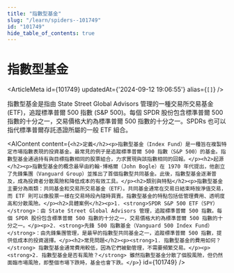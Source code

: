 ```yaml
---
title: "指數型基金"
slug: "/learn/spiders--101749"
id: "101749"
hide_table_of_contents: true
---
```



# 指數型基金

<ArticleMeta id={101749} updatedAt={'2024-09-12 19:06:55'} alias={`[]`} />
<div className='border-solid border-b border-t-0 my-4 border-[var(--ifm-color-gray-300)]' />

指數型基金是指由 State Street Global Advisors 管理的一種交易所交易基金 (ETF)，追蹤標準普爾 500 指數 (S&P 500)。每個 SPDR 股份包含標準普爾 500 指數的十分之一，交易價格大約為標準普爾 500 指數的十分之一。SPDRs 也可以指代標準普爾存託憑證所屬的一般 ETF 組合。

<AIContent content={`<h2>定義</h2><p>指數型基金（Index Fund）是一種旨在複製特定市場指數表現的投資基金。最常見的例子是追蹤標準普爾 500 指數（S&P 500）的基金。指數型基金通過持有與目標指數相同的股票組合，力求實現與該指數相同的回報。</p><h2>起源</h2><p>指數型基金的概念最早由約翰·博格爾（John Bogle）在 1970 年代提出，他創立了先鋒集團（Vanguard Group）並推出了首個指數型共同基金。此後，指數型基金逐漸普及，成為投資者分散風險和降低成本的有效工具。</p><h2>類別與特點</h2><p>指數型基金主要分為兩類：共同基金和交易所交易基金（ETF）。共同基金通常在交易日結束時按淨值交易，而 ETF 則可以像股票一樣在交易時段內隨時買賣。指數型基金的特點包括低管理費用、透明度高和分散風險。</p><h2>具體案例</h2><p>1. <strong>SPDR S&P 500 ETF（SPY）</strong>：由 State Street Global Advisors 管理，追蹤標準普爾 500 指數。每個 SPDR 股份包含標準普爾 500 指數的十分之一，交易價格大約為標準普爾 500 指數的十分之一。</p><p>2. <strong>先鋒 500 指數基金（Vanguard 500 Index Fund）</strong>：由先鋒集團管理，是最早的指數型共同基金之一，追蹤標準普爾 500 指數，提供低成本的投資選擇。</p><h2>常見問題</h2><p><strong>1. 指數型基金的費用如何？</strong> 指數型基金通常費用較低，因為它們被動管理，不需要頻繁交易。</p><p><strong>2. 指數型基金是否有風險？</strong> 雖然指數型基金分散了個股風險，但仍然面臨市場風險，即整個市場下跌時，基金也會下跌。</p>`} id={101749} />
